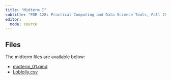 ```yaml
---
title: "Midterm I"
subtitle: "FOR 128: Practical Computing and Data Science Tools, Fall 2024"
editor: 
  mode: source
---
```


## Files

The midterm files are available below:

-   [midterm_01.qmd](midterms/midterm_01.qmd)
-   [Loblolly.csv](in_class/Loblolly.csv)

